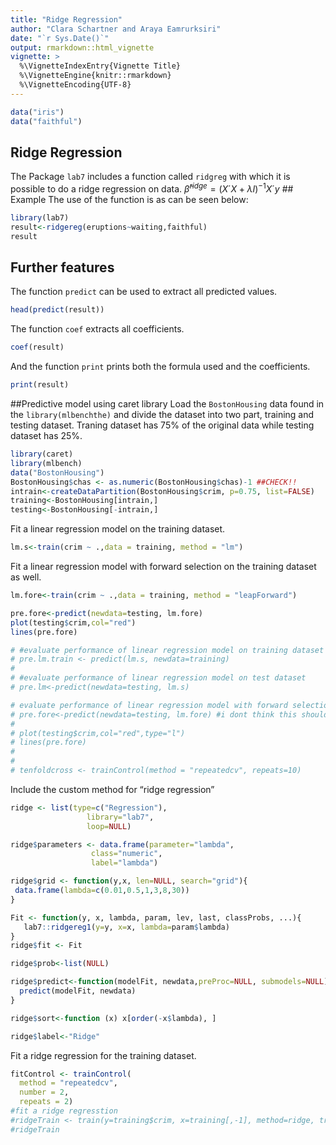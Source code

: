 ```yaml
---
title: "Ridge Regression"
author: "Clara Schartner and Araya Eamrurksiri"
date: "`r Sys.Date()`"
output: rmarkdown::html_vignette
vignette: >
  %\VignetteIndexEntry{Vignette Title}
  %\VignetteEngine{knitr::rmarkdown}
  %\VignetteEncoding{UTF-8}
---
```

```r
data("iris")
data("faithful")
```
## Ridge Regression
The Package `lab7` includes a function called `ridgreg` with which it is possible to do a ridge regression on data.
$\hat \beta^{ridge}=(X´X+ \lambda I)^{-1} X´y$ 
## Example
The use of the function is as can be seen below:
```r
library(lab7)
result<-ridgereg(eruptions~waiting,faithful)
result
```
## Further features
The function `predict` can be used to extract all predicted values.
```r
head(predict(result))
```
The function `coef` extracts all coefficients.
```r
coef(result)
```
And the function `print` prints both the formula used and the coefficients.
```r
print(result)
```

##Predictive model using caret library
Load the `BostonHousing` data found in the `library(mlbenchthe)` and divide the dataset into two part, training and testing dataset. Traning dataset has 75% of the original data while testing dataset has 25%.
```r
library(caret)
library(mlbench)
data("BostonHousing")
BostonHousing$chas <- as.numeric(BostonHousing$chas)-1 ##CHECK!!
intrain<-createDataPartition(BostonHousing$crim, p=0.75, list=FALSE)
training<-BostonHousing[intrain,]
testing<-BostonHousing[-intrain,]
```

Fit a linear regression model on the training dataset.
```r
lm.s<-train(crim ~ .,data = training, method = "lm")
```

Fit a linear regression model with forward selection on the training dataset as well.
```r
lm.fore<-train(crim ~ .,data = training, method = "leapForward")
```

```r
pre.fore<-predict(newdata=testing, lm.fore)
plot(testing$crim,col="red")
lines(pre.fore)
```

```r
# #evaluate performance of linear regression model on training dataset
# pre.lm.train <- predict(lm.s, newdata=training)
# 
# #evaluate performance of linear regression model on test dataset
# pre.lm<-predict(newdata=testing, lm.s)

# evaluate performance of linear regression model with forward selection on test dataset
# pre.fore<-predict(newdata=testing, lm.fore) #i dont think this should be like this, see below
# 
# plot(testing$crim,col="red",type="l")
# lines(pre.fore)
# 
#  
# tenfoldcross <- trainControl(method = "repeatedcv", repeats=10)
``` 


Include the custom method for "ridge regression"
```r
ridge <- list(type=c("Regression"), 
                 library="lab7",
                 loop=NULL)

ridge$parameters <- data.frame(parameter="lambda",
                  class="numeric",
                  label="lambda")

ridge$grid <- function(y,x, len=NULL, search="grid"){
 data.frame(lambda=c(0.01,0.5,1,3,8,30))
}

Fit <- function(y, x, lambda, param, lev, last, classProbs, ...){
   lab7::ridgereg1(y=y, x=x, lambda=param$lambda) 
}
ridge$fit <- Fit

ridge$prob<-list(NULL)

ridge$predict<-function(modelFit, newdata,preProc=NULL, submodels=NULL){
  predict(modelFit, newdata)
}

ridge$sort<-function (x) x[order(-x$lambda), ]

ridge$label<-"Ridge"
``` 

Fit a ridge regression for the training dataset.
```r
fitControl <- trainControl(
  method = "repeatedcv",
  number = 2,
  repeats = 2)
#fit a ridge regresstion 
#ridgeTrain <- train(y=training$crim, x=training[,-1], method=ridge, trControl = fitControl)
#ridgeTrain              
```

